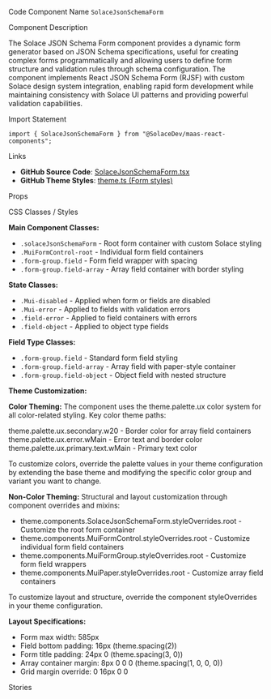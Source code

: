 
<Meta of={SolaceJsonSchemaFormStories} />

<Title>JSON Schema Form</Title>

<Description of={SolaceJsonSchemaFormStories} />

<Subtitle>Code Component Name</Subtitle>
`SolaceJsonSchemaForm`

<Subtitle>Component Description</Subtitle>

The Solace JSON Schema Form component provides a dynamic form generator based on JSON Schema specifications, useful for creating complex forms programmatically and allowing users to define form structure and validation rules through schema configuration. The component implements React JSON Schema Form (RJSF) with custom Solace design system integration, enabling rapid form development while maintaining consistency with Solace UI patterns and providing powerful validation capabilities.

<Subtitle>Import Statement</Subtitle>

```tsx
import { SolaceJsonSchemaForm } from "@SolaceDev/maas-react-components";
```

<Subtitle>Links</Subtitle>

- **GitHub Source Code**: [SolaceJsonSchemaForm.tsx](https://github.com/SolaceDev/maas-react-components/blob/main/src/components/jsonschemaform/SolaceJsonSchemaForm.tsx)
- **GitHub Theme Styles**: <a href="https://github.com/SolaceDev/maas-react-components/blob/main/src/resources/theme.ts#:~:text=Form" target="_blank">theme.ts (Form styles)</a>

<Subtitle>Props</Subtitle>

<ArgTypes of={SolaceJsonSchemaFormStories} />

<Subtitle>CSS Classes / Styles</Subtitle>

**Main Component Classes:**

- `.solaceJsonSchemaForm` - Root form container with custom Solace styling
- `.MuiFormControl-root` - Individual form field containers
- `.form-group.field` - Form field wrapper with spacing
- `.form-group.field-array` - Array field container with border styling

**State Classes:**

- `.Mui-disabled` - Applied when form or fields are disabled
- `.Mui-error` - Applied to fields with validation errors
- `.field-error` - Applied to field containers with errors
- `.field-object` - Applied to object type fields

**Field Type Classes:**

- `.form-group.field` - Standard form field styling
- `.form-group.field-array` - Array field with paper-style container
- `.form-group.field-object` - Object field with nested structure

**Theme Customization:**

**Color Theming:**
The component uses the theme.palette.ux color system for all color-related styling. Key color theme paths:

<div style={{ display: "flex", alignItems: "center", margin: "8px 0" }}>
	<div
		style={{
			width: "16px",
			height: "16px",
			backgroundColor: "#E7E9EC",
			border: "1px solid rgba(0,0,0,0.2)",
			borderRadius: "3px",
			marginRight: "8px"
		}}
	></div>
	<span>theme.palette.ux.secondary.w20 - Border color for array field containers</span>
</div>
<div style={{ display: "flex", alignItems: "center", margin: "8px 0" }}>
	<div
		style={{
			width: "16px",
			height: "16px",
			backgroundColor: "#E94C4E",
			border: "1px solid rgba(0,0,0,0.2)",
			borderRadius: "3px",
			marginRight: "8px"
		}}
	></div>
	<span>theme.palette.ux.error.wMain - Error text and border color</span>
</div>
<div style={{ display: "flex", alignItems: "center", margin: "8px 0" }}>
	<div
		style={{
			width: "16px",
			height: "16px",
			backgroundColor: "#273749",
			border: "1px solid rgba(0,0,0,0.2)",
			borderRadius: "3px",
			marginRight: "8px"
		}}
	></div>
	<span>theme.palette.ux.primary.text.wMain - Primary text color</span>
</div>

To customize colors, override the palette values in your theme configuration by extending the base theme and modifying the specific color group and variant you want to change.

**Non-Color Theming:**
Structural and layout customization through component overrides and mixins:

- theme.components.SolaceJsonSchemaForm.styleOverrides.root - Customize the root form container
- theme.components.MuiFormControl.styleOverrides.root - Customize individual form field containers
- theme.components.MuiFormGroup.styleOverrides.root - Customize form field wrappers
- theme.components.MuiPaper.styleOverrides.root - Customize array field containers

To customize layout and structure, override the component styleOverrides in your theme configuration.

**Layout Specifications:**

- Form max width: 585px
- Field bottom padding: 16px (theme.spacing(2))
- Form title padding: 24px 0 (theme.spacing(3, 0))
- Array container margin: 8px 0 0 0 (theme.spacing(1, 0, 0, 0))
- Grid margin override: 0 16px 0 0

<Subtitle>Stories</Subtitle>

<CustomStories />
